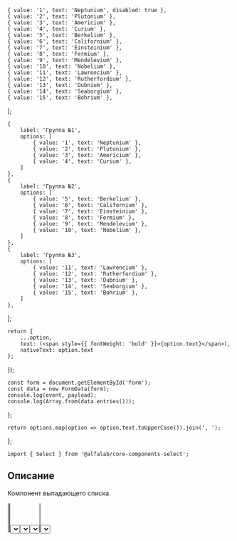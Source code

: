 


    { value: '1', text: 'Neptunium', disabled: true },
    { value: '2', text: 'Plutonium' },
    { value: '3', text: 'Americium' },
    { value: '4', text: 'Curium' },
    { value: '5', text: 'Berkelium' },
    { value: '6', text: 'Californium' },
    { value: '7', text: 'Einsteinium' },
    { value: '8', text: 'Fermium' },
    { value: '9', text: 'Mendelevium' },
    { value: '10', text: 'Nobelium' },
    { value: '11', text: 'Lawrencium' },
    { value: '12', text: 'Rutherfordium' },
    { value: '13', text: 'Dubnium' },
    { value: '14', text: 'Seaborgium' },
    { value: '15', text: 'Bohrium' },
];

    {
        label: 'Группа №1',
        options: [
            { value: '1', text: 'Neptunium' },
            { value: '2', text: 'Plutonium' },
            { value: '3', text: 'Americium' },
            { value: '4', text: 'Curium' },
        ]
    },
    {
        label: 'Группа №2',
        options: [
            { value: '5', text: 'Berkelium' },
            { value: '6', text: 'Californium' },
            { value: '7', text: 'Einsteinium' },
            { value: '8', text: 'Fermium' },
            { value: '9', text: 'Mendelevium' },
            { value: '10', text: 'Nobelium' },
        ]
    },
    {
        label: 'Группа №3',
        options: [
            { value: '11', text: 'Lawrencium' },
            { value: '12', text: 'Rutherfordium' },
            { value: '13', text: 'Dubnium' },
            { value: '14', text: 'Seaborgium' },
            { value: '15', text: 'Bohrium' },
        ]
    },
];

    return {
        ...option,
        text: (<span style={{ fontWeight: 'bold' }}>{option.text}</span>),
        nativeText: option.text
    };
});

    const form = document.getElementById('form');
    const data = new FormData(form);
    console.log(event, payload);
    console.log(Array.from(data.entries()));
};

    return options.map(option => option.text.toUpperCase()).join(', ');
};

<Meta title='Компоненты|Select' component={Select} />

<Title>
    Select ({name}@{version})
</Title>

```tsx
import { Select } from '@alfalab/core-components-select';
```

## Описание

Компонент выпадающего списка.

<Story name='Песочница'>
    <Select
        block={boolean('block', false)}
        size={select('size', ['s', 'm', 'l'], 's')}
        disabled={boolean('disabled', false)}
        className={text('className', '')}
        options={options}
        multiple={boolean('multiple', false)}
        allowUnselect={boolean('allowUnselect', false)}
        closeOnSelect={boolean('closeOnSelect', true)}
        showArrow={boolean('showArrow', true)}
        nativeSelect={boolean('nativeSelect', false)}
        placeholder={text('placeholder', 'Выберите элемент')}
        label={text('label', 'Элемент')}
    />
</Story>


## Select Props

<Props of={Select} />

## Field Props

<Props of={Field} />

## OptionsList Props

<Props of={OptionsList} />

## Optgroup Props

<Props of={Optgroup} />

## Option Props

<Props of={Option} />

## Использование
<br/>

### Controlled-way

Компонент может быть использован как controlled с помощью `onChange` и `selected`:

<Preview>
    <div style={{ height: 180, width: 300 }}>
        {React.createElement(() => {
            const [selected, setSelected] = React.useState([options[1], options[2]]);
            const handleChange = (event, payload) => {
                setSelected(payload.selected);
            };
            return (
                <Select
                    block={true}
                    options={options}
                    placeholder='Выберите элемент'
                    label='controlled'
                    multiple={true}
                    onChange={handleChange}
                    selected={selected}
                />
            );
        })}
    </div>
</Preview>

## Настройка рендера

Помимо текста, компонент позволяет использовать html в качестве поля `text` у вариантов выбора

<Preview>
    <div style={{ height: 180, width: 200 }}>
        {React.createElement(() => {
            return (
                <Select
                    block={true}
                    options={optionsWithHtml}
                    label='html'
                    multiple={true}
                />
            );
        })}
    </div>
</Preview>

Стандартные компоненты **Field** и **Option** позволяют управлять рендером с помощью `valueRenderer` и `optionRenderer`

<Preview>
    <div style={{ height: 180 }}>
        <Container>
            <Row align="middle">
                <Col>
                    {React.createElement(() => {
                        const renderFieldValue = (options) => options.map(option => option && option.text.toUpperCase());
                        const optionRenderer = (option) => (<b>{option.text}</b>);
                        return (
                            <Select
                                options={options}
                                label='Uppercased'
                                placeholder='bold'
                                valueRenderer={renderFieldValue}
                                optionRenderer={optionRenderer}
                                allowUnselect={true}
                            />
                        );
                    })}
                </Col>
                <Col>
                    {React.createElement(() => {
                        const OptionWithIcon = ({ text }) => (
                            <span style={{ display: 'flex' }}>
                                <Icon />
                                {text}
                            </span>
                        );
                        const renderOption = (option) => <OptionWithIcon key={option.value} {...option} />;
                        const renderFieldValue = (options) => options.map(renderOption);
                        return (
                            <Select
                                options={options}
                                label='С иконкой'
                                valueRenderer={renderFieldValue}
                                optionRenderer={renderOption}
                            />
                        );
                    })}
                </Col>
            </Row>
        </Container>
    </div>
</Preview>

Для более сложных кейсов — **Field**, **OptionsList**, **Optgroup** и **Option** можно заменить на собственные компоненты.

<Preview>
    <div style={{ height: 180 }}>
        <Container>
            <Row align="middle">
                <Col>
                    {React.createElement(() => {
                        const CustomField = ({ value }) => (
                            <span style={{ border: '1px solid #ff4784', display: 'block' }}>
                                {value.length === 0 ? 'Custom field.' : ' Selected: '}
                                {value.map(option => option.text.toUpperCase()).join(', ')}
                            </span>
                        );
                        return (
                            <Select
                                options={options}
                                label='CustomField'
                                Field={CustomField}
                            />
                        );
                    })}
                </Col>
            </Row>
        </Container>
    </div>
</Preview>

## Группы

Группированный селект

<Preview>
    <div style={{ height: 180 }}>
        <Select
            options={groups}
            label='Optgroup'
            multiple={true}
        />
    </div>
</Preview>

## Нативный селект

Рендерит нативный селект вместо выпадающего меню. (на десктопе использовать только с multiple=false)

<Preview>
    <Select
        options={groups}
        label='native'
        nativeSelect={true}
    />
</Preview>
